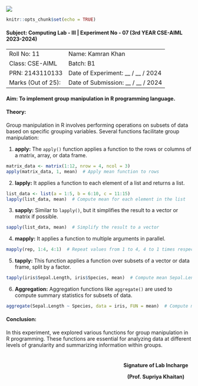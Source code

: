 ![](lab header image.jpg)

```r
knitr::opts_chunk$set(echo = TRUE)
```

#### **Subject**: Computing Lab - III \| Experiment No - 07 (3rd YEAR CSE-AIML 2023-2024)

|                    |                                     |
|--------------------|-------------------------------------|
| Roll No: 11        | Name: Kamran Khan                   |
| Class: CSE-AIML    | Batch: B1                           |
| PRN: 2143110133    | Date of Experiment: __ / __ / 2024  |
| Marks (Out of 25): | Date of Submission: __ / __ / 2024  |

#### **Aim:** To implement group manipulation in R programming language.

#### **Theory:**
Group manipulation in R involves performing operations on subsets of data based on specific grouping variables. Several functions facilitate group manipulation:

1. **apply:**
The `apply()` function applies a function to the rows or columns of a matrix, array, or data frame.

```r
matrix_data <- matrix(1:12, nrow = 4, ncol = 3)
apply(matrix_data, 1, mean)  # Apply mean function to rows
```

2. **lapply:**
It applies a function to each element of a list and returns a list.

```r
list_data <- list(a = 1:5, b = 6:10, c = 11:15)
lapply(list_data, mean)  # Compute mean for each element in the list
```

3. **sapply:**
Similar to `lapply()`, but it simplifies the result to a vector or matrix if possible.

```r
sapply(list_data, mean)  # Simplify the result to a vector
```

4. **mapply:**
It applies a function to multiple arguments in parallel.

```r
mapply(rep, 1:4, 4:1)  # Repeat values from 1 to 4, 4 to 1 times respectively
```

5. **tapply:**
This function applies a function over subsets of a vector or data frame, split by a factor.

```r
tapply(iris$Sepal.Length, iris$Species, mean)  # Compute mean Sepal.Length for each Species
```

6. **Aggregation:**
Aggregation functions like `aggregate()` are used to compute summary statistics for subsets of data.

```r
aggregate(Sepal.Length ~ Species, data = iris, FUN = mean)  # Compute mean Sepal.Length for each Species using aggregate
```



#### **Conclusion**: 
In this experiment, we explored various functions for group manipulation in R programming. These functions are essential for analyzing data at different levels of granularity and summarizing information within groups.


<div style="float: right; display: inline-block; padding: 10px; text-align: center; font-weight: bold">
  
  Signature of Lab Incharge
    
  (Prof. Supriya Khaitan)
</div>




